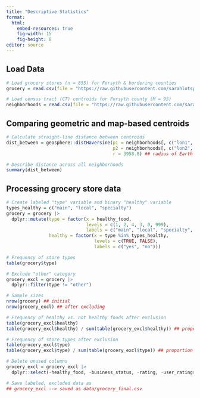 ```yaml
---
title: "Descriptive Statistics"
format:
  html:
    embed-resources: true
    fig-width: 15
    fig-height: 8
editor: source
---
```


## Load Data

```r
# Load grocery stores (n = 855) for Forsyth & bordering counties
grocery = read.csv(file = "https://raw.githubusercontent.com/sarahlotspeich/Forsyth-Food-Access/main/data/manual_review_forsyth_border_grocery.csv")

# Load census tract (CT) centroids for Forsyth county (M = 95)
neighborhoods = read.csv(file = "https://raw.githubusercontent.com/sarahlotspeich/Forsyth-Food-Access/main/data/forsyth_ct_centroids.csv")
```

## Comparing geometric and map-based centroids

```r
# Calculate straight-line distance between centroids
dist_between = geosphere::distHaversine(p1 = neighborhoods[, c("lon1", "lat1")], 
                                        p2 = neighborhoods[, c("lon2", "lat2")], 
                                        r = 3958.8) ## radius of Earth (in miles)

# Describe distance across all neighborhoods
summary(dist_between)
```

## Processing grocery store data

```r
# Create labeled "type" variable and binary "healthy" variable
types_healthy = c("main", "local", "specialty")
grocery = grocery |> 
  dplyr::mutate(type = factor(x = healthy_food,
                              levels = c(1, 2, 4, 3, 0, 999),
                              labels = c("main", "local", "specialty", "dollar", "convenience", "other")),
                healthy = factor(x = type %in% types_healthy, 
                                 levels = c(TRUE, FALSE), 
                                 labels = c("yes", "no")))

# Frequency of store types 
table(grocery$type)

# Exclude "other" category
grocery_excl = grocery |> 
  dplyr::filter(type != "other")

# Sample sizes
nrow(grocery) ## initial 
nrow(grocery_excl) ## after excluding 

# Frequency of healthy vs. not healthy foods after exclusion
table(grocery_excl$healthy)
table(grocery_excl$healthy) / sum(table(grocery_excl$healthy)) ## proportion

# Frequency of store types after exclusion
table(grocery_excl$type) 
table(grocery_excl$type) / sum(table(grocery_excl$type)) ## proportion

# Delete unused columns
grocery_excl = grocery_excl |> 
  dplyr::select(-healthy_food, -business_status, -rating, -user_ratings_total)

# Save labeled, excluded data as 
## grocery_excl --> saved as data/grocery_final.csv
```